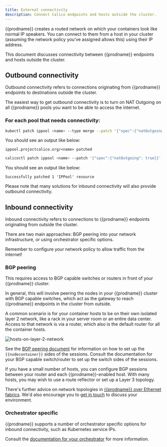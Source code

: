 ```yaml
---
title: External connectivity
description: Connect Calico endpoints and hosts outside the cluster.
---
```




{{prodname}} creates a routed network on which your containers look like normal IP
speakers. You can connect to them from a host in your cluster (assuming the
network policy you've assigned allows this) using their IP address.

This document discusses connectivity between {{prodname}} endpoints and hosts outside
the cluster.

## Outbound connectivity

Outbound connectivity refers to connections originating from {{prodname}} endpoints
to destinations outside the cluster.

The easiest way to get outbound connectivity is to turn on NAT Outgoing on all
{{prodname}} pools you want to be able to access the internet.

### For each pool that needs connectivity:

<Tabs>
<TabItem label="kubectl" value="kubectl-0">

```bash
kubectl patch ippool <name> --type merge --patch '{"spec":{"natOutgoing": true}}'
```

You should see an output like below:
```
ippool.projectcalico.org/<name> patched
```

</TabItem>
<TabItem label="calicoctl" value="calicoctl-1">

```bash
calicoctl patch ippool <name> --patch '{"spec":{"natOutgoing": true}}'
```

You should see an output like below:
```
Successfully patched 1 'IPPool' resource
```

</TabItem>
</Tabs>

Please note that many solutions for inbound connectivity will also provide
outbound connectivity.

## Inbound connectivity

Inbound connectivity refers to connections to {{prodname}} endpoints originating from
outside the cluster.

There are two main approaches: BGP peering into your network infrastructure, or
using orchestrator specific options.

Remember to configure your network policy to allow traffic from the internet!

### BGP peering

This requires access to BGP capable switches or routers in front of your {{prodname}}
cluster.

In general, this will involve peering the nodes in your {{prodname}} cluster with BGP
capable switches, which act as the gateway to reach {{prodname}} endpoints in the
cluster from outside.

A common scenario is for your container hosts to be on their own isolated layer
2 network, like a rack in your server room or an entire data center.  Access to
that network is via a router, which also is the default router for all the
container hosts.

![hosts-on-layer-2-network](/img/calico-enterprise/hosts-on-layer-2-network.png)

See the [BGP peering document](/networking/bgp)
for information on how to set up the `{{nodecontainer}}` sides of the sessions.
Consult the documentation for your BGP capable switch/router to set up the
switch sides of the sessions.

If you have a small number of hosts, you can configure BGP sessions between your router and each {{prodname}}-enabled host. With many hosts, you may wish to use a
route reflector or set up a Layer 3 topology.

There's further advice on network topologies in [{{prodname}} over Ethernet fabrics](../reference/architecture/design/l2-interconnect-fabric.mdx).
We'd also encourage you to [get in touch](https://www.projectcalico.org/contact/)
to discuss your environment.

### Orchestrator specific

{{prodname}} supports a number of orchestrator specific options for inbound
connectivity, such as Kubernetes service IPs.

Consult the [documentation for your orchestrator](../getting-started/index.mdx) for more information.
